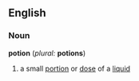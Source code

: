 ==English==
===Noun===
'''potion''' (''plural:'' '''potions''')
# a small [[portion]] or [[dose]] of a [[liquid]]